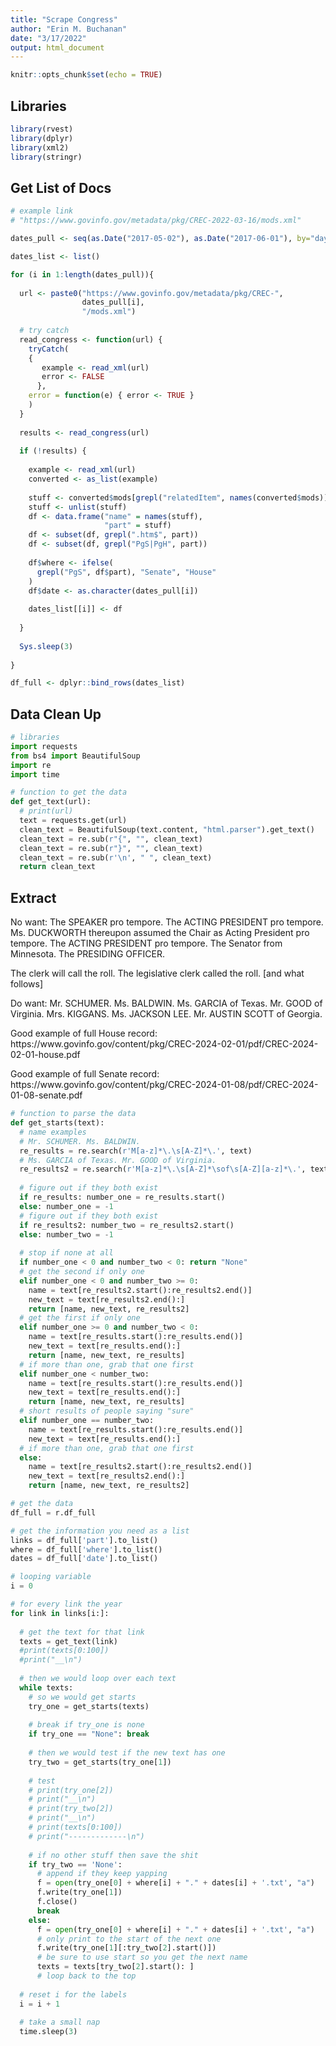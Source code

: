 ```yaml
---
title: "Scrape Congress"
author: "Erin M. Buchanan"
date: "3/17/2022"
output: html_document
---
```


```r
knitr::opts_chunk$set(echo = TRUE)
```

## Libraries

```r
library(rvest)
library(dplyr)
library(xml2)
library(stringr)
```

## Get List of Docs

```r
# example link
# "https://www.govinfo.gov/metadata/pkg/CREC-2022-03-16/mods.xml"

dates_pull <- seq(as.Date("2017-05-02"), as.Date("2017-06-01"), by="days")

dates_list <- list()

for (i in 1:length(dates_pull)){
  
  url <- paste0("https://www.govinfo.gov/metadata/pkg/CREC-", 
                dates_pull[i], 
                "/mods.xml")
  
  # try catch 
  read_congress <- function(url) {
    tryCatch( 
    { 
       example <- read_xml(url)
       error <- FALSE
      }, 
    error = function(e) { error <- TRUE } 
    )
  }
  
  results <- read_congress(url)
  
  if (!results) {
    
    example <- read_xml(url)  
    converted <- as_list(example)
    
    stuff <- converted$mods[grepl("relatedItem", names(converted$mods))]
    stuff <- unlist(stuff)
    df <- data.frame("name" = names(stuff), 
                     "part" = stuff)
    df <- subset(df, grepl(".htm$", part))
    df <- subset(df, grepl("PgS|PgH", part))
    
    df$where <- ifelse(
      grepl("PgS", df$part), "Senate", "House"
    )
    df$date <- as.character(dates_pull[i])
    
    dates_list[[i]] <- df
    
  }
  
  Sys.sleep(3)
  
}

df_full <- dplyr::bind_rows(dates_list)
```

## Data Clean Up

```python
# libraries
import requests
from bs4 import BeautifulSoup
import re
import time

# function to get the data
def get_text(url):
  # print(url)
  text = requests.get(url)
  clean_text = BeautifulSoup(text.content, "html.parser").get_text()
  clean_text = re.sub(r"{", "", clean_text)
  clean_text = re.sub(r"}", "", clean_text)
  clean_text = re.sub(r'\n', " ", clean_text)
  return clean_text

```


## Extract 

No want:
The SPEAKER pro tempore.
The ACTING PRESIDENT pro tempore.
Ms. DUCKWORTH thereupon assumed the Chair as Acting President pro tempore. 
The ACTING PRESIDENT pro tempore. The Senator from Minnesota. 
The PRESIDING OFFICER.

The clerk will call the roll.
The legislative clerk called the roll. [and what follows]

Do want:
Mr. SCHUMER.
Ms. BALDWIN.
Ms. GARCIA of Texas.
Mr. GOOD of Virginia.
Mrs. KIGGANS. 
Ms. JACKSON LEE.
Mr. AUSTIN SCOTT of Georgia.

Good example of full House record: https://www.govinfo.gov/content/pkg/CREC-2024-02-01/pdf/CREC-2024-02-01-house.pdf

Good example of full Senate record: https://www.govinfo.gov/content/pkg/CREC-2024-01-08/pdf/CREC-2024-01-08-senate.pdf
 
```python
# function to parse the data 
def get_starts(text):
  # name examples 
  # Mr. SCHUMER. Ms. BALDWIN.
  re_results = re.search(r'M[a-z]*\.\s[A-Z]*\.', text)
  # Ms. GARCIA of Texas. Mr. GOOD of Virginia.
  re_results2 = re.search(r'M[a-z]*\.\s[A-Z]*\sof\s[A-Z][a-z]*\.', text)
 
  # figure out if they both exist 
  if re_results: number_one = re_results.start()
  else: number_one = -1
  # figure out if they both exist 
  if re_results2: number_two = re_results2.start()
  else: number_two = -1
  
  # stop if none at all 
  if number_one < 0 and number_two < 0: return "None"
  # get the second if only one
  elif number_one < 0 and number_two >= 0: 
    name = text[re_results2.start():re_results2.end()]
    new_text = text[re_results2.end():]
    return [name, new_text, re_results2]
  # get the first if only one
  elif number_one >= 0 and number_two < 0: 
    name = text[re_results.start():re_results.end()]
    new_text = text[re_results.end():]
    return [name, new_text, re_results]
  # if more than one, grab that one first 
  elif number_one < number_two: 
    name = text[re_results.start():re_results.end()]
    new_text = text[re_results.end():]
    return [name, new_text, re_results] 
  # short results of people saying "sure"
  elif number_one == number_two:
    name = text[re_results.start():re_results.end()]
    new_text = text[re_results.end():]
  # if more than one, grab that one first 
  else: 
    name = text[re_results2.start():re_results2.end()]
    new_text = text[re_results2.end():]
    return [name, new_text, re_results2]

```

```python
# get the data
df_full = r.df_full

# get the information you need as a list
links = df_full['part'].to_list()
where = df_full['where'].to_list()
dates = df_full['date'].to_list()

# looping variable
i = 0

# for every link the year 
for link in links[i:]:
  
  # get the text for that link 
  texts = get_text(link)
  #print(texts[0:100])
  #print("__\n")
  
  # then we would loop over each text  
  while texts:
    # so we would get starts
    try_one = get_starts(texts)
    
    # break if try_one is none
    if try_one == "None": break 
    
    # then we would test if the new text has one 
    try_two = get_starts(try_one[1])
    
    # test
    # print(try_one[2])
    # print("__\n")
    # print(try_two[2])
    # print("__\n")
    # print(texts[0:100])
    # print("-------------\n")
    
    # if no other stuff then save the shit 
    if try_two == 'None': 
      # append if they keep yapping 
      f = open(try_one[0] + where[i] + "." + dates[i] + '.txt', "a")  
      f.write(try_one[1])
      f.close()
      break 
    else: 
      f = open(try_one[0] + where[i] + "." + dates[i] + '.txt', "a") 
      # only print to the start of the next one
      f.write(try_one[1][:try_two[2].start()])
      # be sure to use start so you get the next name 
      texts = texts[try_two[2].start(): ]
      # loop back to the top 
  
  # reset i for the labels
  i = i + 1
  
  # take a small nap
  time.sleep(3)

```